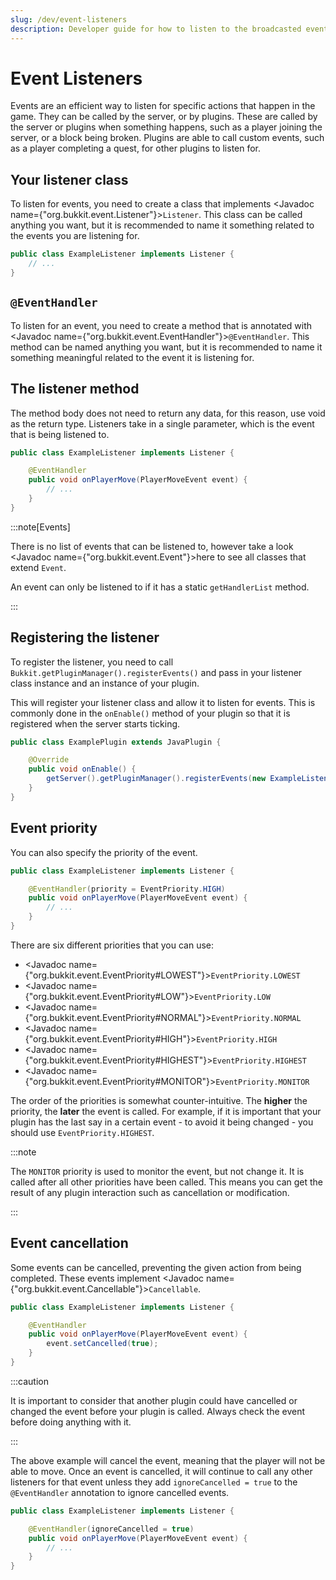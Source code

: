 ```yaml
---
slug: /dev/event-listeners
description: Developer guide for how to listen to the broadcasted events.
---
```


# Event Listeners

Events are an efficient way to listen for specific actions that happen in the game. They can be called by the server, or by plugins.
These are called by the server or plugins when something happens, such as a player joining the server, or a block being broken.
Plugins are able to call custom events, such as a player completing a quest, for other plugins to listen for.

## Your listener class

To listen for events, you need to create a class that implements <Javadoc name={"org.bukkit.event.Listener"}>`Listener`</Javadoc>.
This class can be called anything you want, but it is recommended to name it something related to the events you are listening for.

```java title="ExampleListener.java"
public class ExampleListener implements Listener {
    // ...
}
```

## `@EventHandler`

To listen for an event, you need to create a method that is annotated with <Javadoc name={"org.bukkit.event.EventHandler"}>`@EventHandler`</Javadoc>.
This method can be named anything you want, but it is recommended to name it something meaningful related to the event it is listening for.

## The listener method

The method body does not need to return any data, for this reason, use void as the return type.
Listeners take in a single parameter, which is the event that is being listened to.

```java title="ExampleListener.java"
public class ExampleListener implements Listener {

    @EventHandler
    public void onPlayerMove(PlayerMoveEvent event) {
        // ...
    }
}
```

:::note[Events]

There is no list of events that can be listened to, however take a
look <Javadoc name={"org.bukkit.event.Event"}>here</Javadoc>
to see all classes that extend `Event`.

An event can only be listened to if it has a static `getHandlerList` method.

:::

## Registering the listener

To register the listener, you need to call `Bukkit.getPluginManager().registerEvents()`
and pass in your listener class instance and an instance of your plugin.

This will register your listener class and allow it to listen for events.
This is commonly done in the `onEnable()` method of your plugin so that it is registered when the server starts ticking.

```java title="ExamplePlugin.java"
public class ExamplePlugin extends JavaPlugin {

    @Override
    public void onEnable() {
        getServer().getPluginManager().registerEvents(new ExampleListener(), this);
    }
}
```

## Event priority

You can also specify the priority of the event.

```java title="ExampleListener.java"
public class ExampleListener implements Listener {

    @EventHandler(priority = EventPriority.HIGH)
    public void onPlayerMove(PlayerMoveEvent event) {
        // ...
    }
}
```
There are six different priorities that you can use:
- <Javadoc name={"org.bukkit.event.EventPriority#LOWEST"}>`EventPriority.LOWEST`</Javadoc>
- <Javadoc name={"org.bukkit.event.EventPriority#LOW"}>`EventPriority.LOW`</Javadoc>
- <Javadoc name={"org.bukkit.event.EventPriority#NORMAL"}>`EventPriority.NORMAL`</Javadoc>
- <Javadoc name={"org.bukkit.event.EventPriority#HIGH"}>`EventPriority.HIGH`</Javadoc>
- <Javadoc name={"org.bukkit.event.EventPriority#HIGHEST"}>`EventPriority.HIGHEST`</Javadoc>
- <Javadoc name={"org.bukkit.event.EventPriority#MONITOR"}>`EventPriority.MONITOR`</Javadoc>

The order of the priorities is somewhat counter-intuitive. The **higher** the priority, the **later** the event is called.
For example, if it is important that your plugin has the last say in a certain event - to avoid it being changed - you
should use `EventPriority.HIGHEST`.

:::note

The `MONITOR` priority is used to monitor the event, but not change it. It is called after all other priorities have been called.
This means you can get the result of any plugin interaction such as cancellation or modification.

:::

## Event cancellation

Some events can be cancelled, preventing the given action from being completed.
These events implement <Javadoc name={"org.bukkit.event.Cancellable"}>`Cancellable`</Javadoc>.

```java title="ExampleListener.java"
public class ExampleListener implements Listener {

    @EventHandler
    public void onPlayerMove(PlayerMoveEvent event) {
        event.setCancelled(true);
    }
}
```

:::caution

It is important to consider that another plugin could have cancelled or changed the event before your plugin is called.
Always check the event before doing anything with it.

:::

The above example will cancel the event, meaning that the player will not be able to move.
Once an event is cancelled, it will continue to call any other listeners for that event unless they add
`ignoreCancelled = true` to the `@EventHandler` annotation to ignore cancelled events.

```java title="ExampleListener.java"
public class ExampleListener implements Listener {

    @EventHandler(ignoreCancelled = true)
    public void onPlayerMove(PlayerMoveEvent event) {
        // ...
    }
}
```
